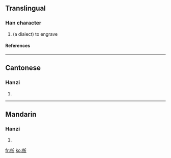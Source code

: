 ==Translingual==
===Han character===
{{Han char|rn=9|rad=人|as=07|sn=9|four=|canj=人手竹中 (OQHL)}}
# (a dialect) to engrave
====References====
{{Han ref|kx=0105.010|hdz=10156.130|uh=345C|ud=13404}}

----
==Cantonese==
===Hanzi===
{{yue-hanzi|jyut=|y=jaai6}}
# {{defn|Cantonese}}

----
==Mandarin==
===Hanzi===
{{cmn-hanzi|pin=[[yì]] ([[yi4]])|wg=i<sup>4</sup>}}
# {{defn|Mandarin}}

[[fr:㑜]]
[[ko:㑜]]